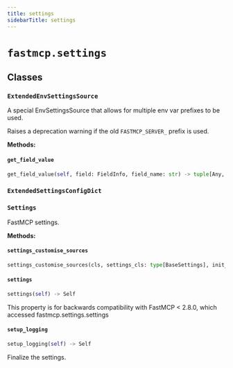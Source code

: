```yaml
---
title: settings
sidebarTitle: settings
---
```


# `fastmcp.settings`

## Classes

### `ExtendedEnvSettingsSource`


A special EnvSettingsSource that allows for multiple env var prefixes to be used.

Raises a deprecation warning if the old `FASTMCP_SERVER_` prefix is used.


**Methods:**

#### `get_field_value`

```python
get_field_value(self, field: FieldInfo, field_name: str) -> tuple[Any, str, bool]
```

### `ExtendedSettingsConfigDict`

### `Settings`


FastMCP settings.


**Methods:**

#### `settings_customise_sources`

```python
settings_customise_sources(cls, settings_cls: type[BaseSettings], init_settings: PydanticBaseSettingsSource, env_settings: PydanticBaseSettingsSource, dotenv_settings: PydanticBaseSettingsSource, file_secret_settings: PydanticBaseSettingsSource) -> tuple[PydanticBaseSettingsSource, ...]
```

#### `settings`

```python
settings(self) -> Self
```

This property is for backwards compatibility with FastMCP < 2.8.0,
which accessed fastmcp.settings.settings


#### `setup_logging`

```python
setup_logging(self) -> Self
```

Finalize the settings.

